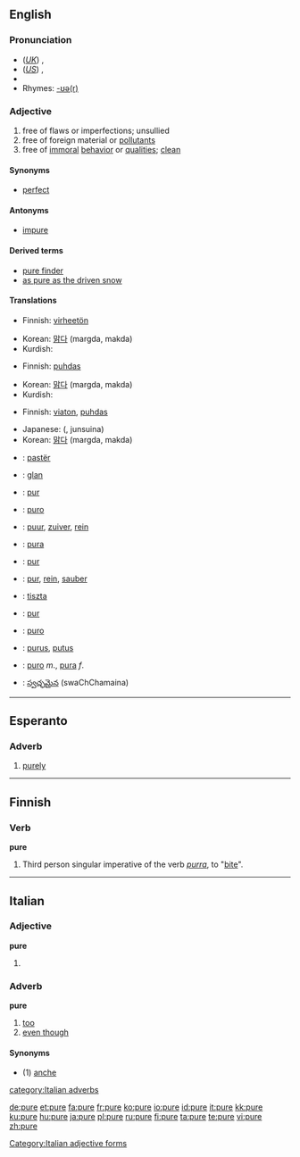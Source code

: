 {{see|puré|purè}}

==English==

===Pronunciation===
*(''[[Received Pronunciation|UK]]'') {{IPA|/ˈpjʊə/}}, {{SAMPA|/"pjU@/}}
*(''[[General American|US]]'') {{IPA|/ˈpjʊɚ/}}, {{SAMPA|/"pjU@`/}}
*{{audio|en-us-pure.ogg|Audio (US)}}
*Rhymes: [[Rhymes:English:-ʊə(r)|-ʊə(r)]]

===Adjective===
{{en-adj}}

# free of flaws or imperfections; unsullied
# free of foreign material or [[pollutant]]s
# free of [[immoral]] [[behavior]] or [[quality|qualities]]; [[clean]]

====Synonyms====
*[[perfect]]

====Antonyms====
*[[impure]]

====Derived terms====
*[[pure finder]]
*[[as pure as the driven snow]]

====Translations====
{{trans-top|free of flaws or imperfections}}
*Finnish: [[virheetön]]
{{trans-mid}}
*Korean: [[맑다]] (margda, makda)
*Kurdish: {{KUchar|[[په‌تی]]}}
{{trans-bottom}}

{{trans-top|free of foreign material or pollutants}}
*Finnish: [[puhdas]]
{{trans-mid}}
*Korean: [[맑다]] (margda, makda)
*Kurdish: {{KUchar|[[ڕوون]]}}
{{trans-bottom}}

{{trans-top|free of immoral behavior or qualities; clean}}
*Finnish: [[viaton]], [[puhdas]]
{{trans-mid}}
*Japanese: {{JAchar|[[純粋な]]}} ({{JAchar|[[じゅんすいな]]}}, junsuina)
*Korean: [[맑다]] (margda, makda)
{{trans-bottom}}

{{checktrans}}
{{trans-top|translations to be checked}}
*{{ttbc|Albanian}}: [[pastër]]
*{{ttbc|Breton}}: [[glan]]
*{{ttbc|Catalan}}: [[pur]]
*{{ttbc|Cebuano}}: [[puro]]
*{{ttbc|Dutch}}: [[puur]], [[zuiver]], [[rein]]
*{{ttbc|Esperanto}}: [[pura]]
*{{ttbc|French}}: [[pur]]
*{{ttbc|German}}: [[pur]], [[rein]], [[sauber]]
*{{ttbc|Hungarian}}: [[tiszta]]
{{trans-mid}}
*{{ttbc|Interlingua}}: [[pur]] 
*{{ttbc|Italian}}: [[puro]]
*{{ttbc|Latin}}: [[purus]], [[putus]]
*{{ttbc|Spanish}}: [[puro]] ''m''., [[pura]] ''f''.
*{{ttbc|Telugu}}: [[స్వఛ్ఛమైన]] (swaChChamaina)
{{trans-bottom}}

----

==Esperanto==
===Adverb===
{{eo-adv}}
#[[purely]]

----

==Finnish==
===Verb===
'''pure'''

# Third person singular imperative of the verb ''[[purra]]'', to "[[bite]]".

----

==Italian==
===Adjective===
'''pure''' {{p}}
# {{feminine plural of|puro#Adjective|puro}}

===Adverb===
'''pure'''

# [[too]]
# [[even though]]

====Synonyms====
*(1) [[anche]]

[[Category:Italian adjective forms]]
[[category:Italian adverbs]]

[[de:pure]]
[[et:pure]]
[[fa:pure]]
[[fr:pure]]
[[ko:pure]]
[[io:pure]]
[[id:pure]]
[[it:pure]]
[[kk:pure]]
[[ku:pure]]
[[hu:pure]]
[[ja:pure]]
[[pl:pure]]
[[ru:pure]]
[[fi:pure]]
[[ta:pure]]
[[te:pure]]
[[vi:pure]]
[[zh:pure]]